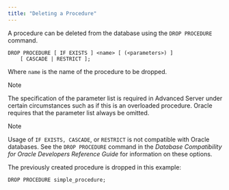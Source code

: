 ```yaml
---
title: "Deleting a Procedure"
---
```


<div id="deleting_a_procedure" class="registered_link"></div>


A procedure can be deleted from the database using the `DROP PROCEDURE` command.

``` text
DROP PROCEDURE [ IF EXISTS ] <name> [ (<parameters>) ]
    [ CASCADE | RESTRICT ];
```

Where `name` is the name of the procedure to be dropped.

<div class="note">

<div class="title">

Note

</div>

The specification of the parameter list is required in Advanced Server under certain circumstances such as if this is an overloaded procedure. Oracle requires that the parameter list always be omitted.

</div>

<div class="note">

<div class="title">

Note

</div>

Usage of `IF EXISTS, CASCADE`, or `RESTRICT` is not compatible with Oracle databases. See the `DROP PROCEDURE` command in the *Database Compatibility for Oracle Developers Reference Guide* for information on these options.

</div>

The previously created procedure is dropped in this example:

``` text
DROP PROCEDURE simple_procedure;
```
